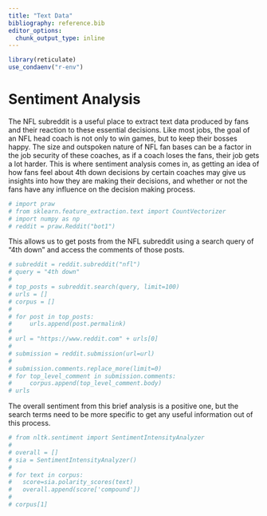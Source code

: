 ```yaml
---
title: "Text Data"
bibliography: reference.bib
editor_options: 
  chunk_output_type: inline
---
```


```r
library(reticulate)
use_condaenv("r-env")
```

# Sentiment Analysis

The NFL subreddit is a useful place to extract text data produced by fans and their reaction to these essential decisions. Like most jobs, the goal of an NFL head coach is not only to win games, but to keep their bosses happy. The size and outspoken nature of NFL fan bases can be a factor in the job security of these coaches, as if a coach loses the fans, their job gets a lot harder. This is where sentiment analysis comes in, as getting an idea of how fans feel about 4th down decisions by certain coaches may give us insights into how they are making their decisions, and whether or not the fans have any influence on the decision making process.

```python
# import praw
# from sklearn.feature_extraction.text import CountVectorizer
# import numpy as np
# reddit = praw.Reddit("bot1")
```

This allows us to get posts from the NFL subreddit using a search query of "4th down" and access the comments of those posts.

```python
# subreddit = reddit.subreddit("nfl")
# query = "4th down"
# 
# top_posts = subreddit.search(query, limit=100)
# urls = []
# corpus = []
# 
# for post in top_posts:
#     urls.append(post.permalink)
#     
# url = "https://www.reddit.com" + urls[0]
# 
# submission = reddit.submission(url=url)
# 
# submission.comments.replace_more(limit=0)
# for top_level_comment in submission.comments:
#     corpus.append(top_level_comment.body)
# urls
```

The overall sentiment from this brief analysis is a positive one, but the search terms need to be more specific to get any useful information out of this process.

```python
# from nltk.sentiment import SentimentIntensityAnalyzer
# 
# overall = []
# sia = SentimentIntensityAnalyzer()
# 
# for text in corpus:
#   score=sia.polarity_scores(text)
#   overall.append(score['compound'])
# 
# corpus[1]

```
